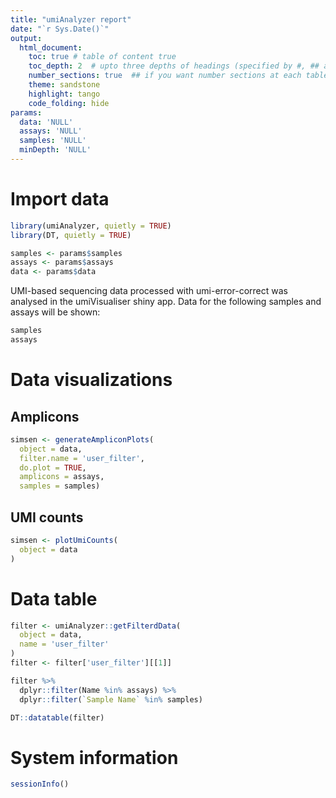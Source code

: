 ```yaml
---
title: "umiAnalyzer report"
date: "`r Sys.Date()`"
output: 
  html_document:
    toc: true # table of content true
    toc_depth: 2  # upto three depths of headings (specified by #, ## and ###)
    number_sections: true  ## if you want number sections at each table header
    theme: sandstone
    highlight: tango
    code_folding: hide
params:
  data: 'NULL'
  assays: 'NULL'
  samples: 'NULL'
  minDepth: 'NULL'
---
```


# Import data

```r
library(umiAnalyzer, quietly = TRUE)
library(DT, quietly = TRUE)

samples <- params$samples
assays <- params$assays
data <- params$data
```

UMI-based sequencing data processed with umi-error-correct was analysed in the 
umiVisualiser shiny app. Data for the following samples and assays will be shown:

```r
samples
assays
```

# Data visualizations {.tabset}

## Amplicons

```r
simsen <- generateAmpliconPlots(
  object = data,
  filter.name = 'user_filter',
  do.plot = TRUE,
  amplicons = assays,
  samples = samples)
```

## UMI counts

```r
simsen <- plotUmiCounts(
  object = data
)
```

# Data table

```r
filter <- umiAnalyzer::getFilterdData(
  object = data,
  name = 'user_filter'
)
filter <- filter['user_filter'][[1]]

filter %>%
  dplyr::filter(Name %in% assays) %>%
  dplyr::filter(`Sample Name` %in% samples)

DT::datatable(filter)
```

# System information
```r
sessionInfo()
```





